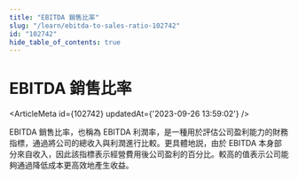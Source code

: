 ```yaml
---
title: "EBITDA 銷售比率"
slug: "/learn/ebitda-to-sales-ratio-102742"
id: "102742"
hide_table_of_contents: true
---
```



# EBITDA 銷售比率

<ArticleMeta id={102742} updatedAt={'2023-09-26 13:59:02'} />
<div className='border-solid border-b border-t-0 my-4 border-[var(--ifm-color-gray-300)]' />

EBITDA 銷售比率，也稱為 EBITDA 利潤率，是一種用於評估公司盈利能力的財務指標，通過將公司的總收入與利潤進行比較。更具體地説，由於 EBITDA 本身部分來自收入，因此該指標表示經營費用後公司盈利的百分比。較高的值表示公司能夠通過降低成本更高效地產生收益。
